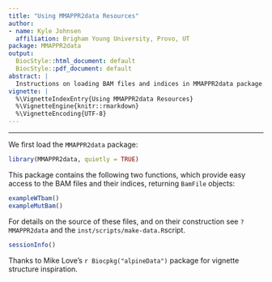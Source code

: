 ```yaml
---
title: "Using MMAPPR2data Resources"
author:
- name: Kyle Johnsen
  affiliation: Brigham Young University, Provo, UT
package: MMAPPR2data
output: 
  BiocStyle::html_document: default
  BiocStyle::pdf_document: default
abstract: |
  Instructions on loading BAM files and indices in MMAPPR2data package.
vignette: |
  %\VignetteIndexEntry{Using MMAPPR2data Resources}
  %\VignetteEngine{knitr::rmarkdown}
  %\VignetteEncoding{UTF-8}  
---
```


*******************************************************

We first load the `MMAPPR2data` package:

```r
library(MMAPPR2data, quietly = TRUE)
```

This package contains the following two functions, which
provide easy access to the BAM files and their indices,
returning `BamFile` objects:

```r
exampleWTbam()
exampleMutBam()
```

For details on the source of these files, and on their construction
see `?MMAPPR2data` and the `inst/scripts/make-data.R`script.

```r
sessionInfo()
```

Thanks to Mike Love's `r Biocpkg("alpineData")` package for vignette structure inspiration.
